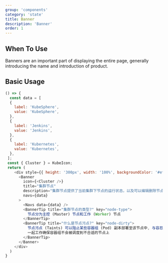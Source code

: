 ```yaml
---
group: 'components'
category: 'state'
title: Banner
description: 'Banner'
order: 1
---
```


## When To Use

Banners are an important part of displaying the entire page, generally introducing the name and introduction of product.

## Basic Usage

```js live=true
() => {
  const data = [
  {
    label: 'KubeSphere',
    value: 'KubeSphere',
  },
  {
    label: 'Jenkins',
    value: 'Jenkins',
  },
  {
    label: 'Kubernetes',
    value: 'Kubernetes',
  },
 ];
 const { Cluster } = KubeIcon;
 return (
    <div style={{ height: '300px', width: '100%', backgroundColor: '#eff4f9', padding: '20px' }}>
      <Banner
        icon={<Cluster />}
        title="集群节点"
        description="集群节点提供了当前集群下节点的运行状态，以及可以编辑删除节点"
        navs={data}
      >
        <Navs data={data} />
        <BannerTip title="集群节点的类型?" key="node-type">
          节点分为主控 (Master) 节点和工作 (Worker) 节点
        </BannerTip>
        <BannerTip title="什么是节点污点?" key="node-dirty">
          节点污点 (Taints) 可以阻止某些容器组 (Pod) 副本部署至该节点中, 与容忍度 (Tolerations)
          一起工作确保容器组不会被调度到不合适的节点上
        </BannerTip>
      </Banner>
    </div>
  )
}
```

